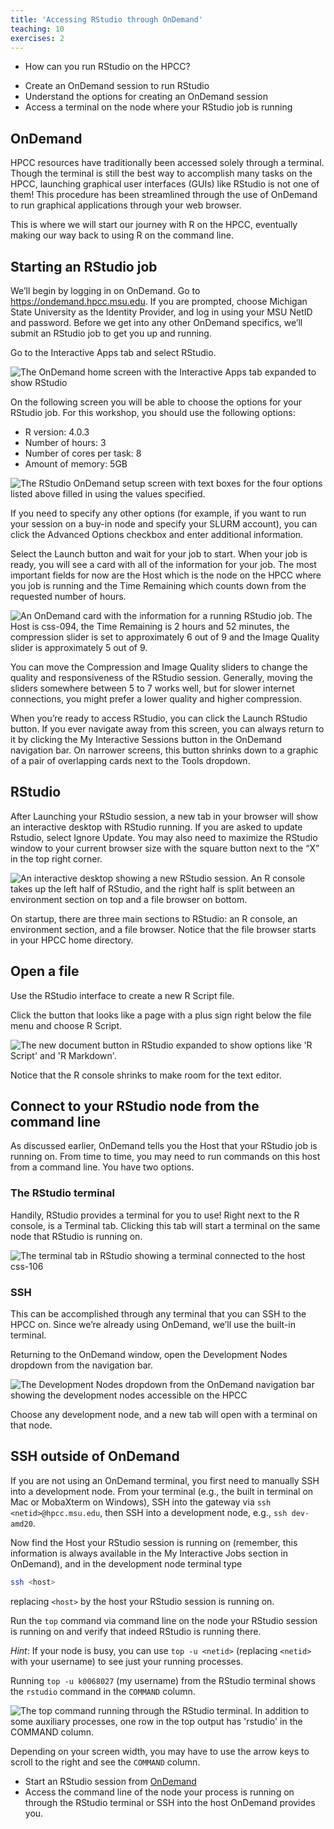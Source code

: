 ```yaml
---
title: 'Accessing RStudio through OnDemand'
teaching: 10
exercises: 2
---
```


:::::::::::::::::::::::::::::::::::::: questions 

- How can you run RStudio on the HPCC?

::::::::::::::::::::::::::::::::::::::::::::::::

::::::::::::::::::::::::::::::::::::: objectives

- Create an OnDemand session to run RStudio
- Understand the options for creating an OnDemand session
- Access a terminal on the node where your RStudio job is running

::::::::::::::::::::::::::::::::::::::::::::::::

## OnDemand

HPCC resources have traditionally been accessed solely through a terminal.
Though the terminal is still the best way to accomplish many tasks on the HPCC,
launching graphical user interfaces (GUIs) like RStudio is not one of them! This
procedure has been streamlined through the use of OnDemand to run graphical applications through your web browser.

This is where we will start our journey with R on the HPCC, eventually making 
our way back to using R on the command line.

## Starting an RStudio job

We'll begin by logging in on OnDemand. Go to
[https://ondemand.hpcc.msu.edu](https://ondemand.hpcc.msu.edu).
If you are prompted, choose Michigan State University as the Identity Provider, and log in using your MSU NetID and password. Before we get into any other OnDemand specifics,
we'll submit an RStudio job to get you up and running.

Go to the Interactive Apps tab and select RStudio.

![](fig/select-r-studio.png){alt='The OnDemand home screen with the Interactive Apps tab expanded to show RStudio'}

On the following screen you will be able to choose the options for your RStudio job. For this workshop, you should use the following options:

- R version: 4.0.3
- Number of hours: 3
- Number of cores per task: 8
- Amount of memory: 5GB

![](fig/rstudio-ondemand-options.png){alt='The RStudio OnDemand setup screen with text boxes for the four options listed above filled in using the values specified.'}

If you need to specify any other options (for example, if you want to run your session on a buy-in node and specify your SLURM account), you can click the Advanced Options checkbox and enter additional information.

Select the Launch button and wait for your job to start. When your job is ready, you will see a card with all of the information for your job. The most important fields for now are the Host which is the node on the HPCC where you job is running and the Time Remaining which counts down from the requested number of hours.

![](fig/running-rstudio-job.png){alt="An OnDemand card with the information for a running RStudio job. The Host is css-094, the Time Remaining is 2 hours and 52 minutes, the compression slider is set to approximately 6 out of 9 and the Image Quality slider is approximately 5 out of 9."}

You can move the Compression and Image Quality sliders to change the quality and responsiveness of the RStudio session. Generally, moving the sliders somewhere between 5 to 7 works well, but for slower internet connections, you might prefer a lower quality and higher compression.

When you're ready to access RStudio, you can click the Launch RStudio button. If you ever navigate away from this screen, you can always return to it by clicking the My Interactive Sessions button in the OnDemand navigation bar. On narrower screens, this button shrinks down to a graphic of a pair of overlapping cards next to the Tools dropdown.

## RStudio

After Launching your RStudio session, a new tab in your browser will show an interactive desktop with RStudio running. If you are asked to update Rstudio, select Ignore Update. You may also need to maximize the RStudio window to your current browser size with the square button next to the "X" in the top right corner.

![](fig/rstudio-interface.png){alt="An interactive desktop showing a new RStudio session. An R console takes up the left half of RStudio, and the right half is split between an environment section on top and a file browser on bottom."}

On startup, there are three main sections to RStudio: an R console, an environment section, and a file browser. Notice that the file browser starts in your HPCC home directory.

::::::::::::::::::::::::::::::::::::: challenge 

## Open a file

Use the RStudio interface to create a new R Script file.

:::::::::::::::::::::::: solution 

Click the button that looks like a page with a plus sign right below the file menu and choose R Script.

![](fig/rstudio-new-rscript.png){alt="The new document button in RStudio expanded to show options like 'R Script' and 'R Markdown'."}

Notice that the R console shrinks to make room for the text editor.

:::::::::::::::::::::::::::::::::


::::::::::::::::::::::::::::::::::::::::::::::::

## Connect to your RStudio node from the command line

As discussed earlier, OnDemand tells you the Host that your RStudio job is running on. From time to time, you may need to run commands on this host from a command line. You have two options.

### The RStudio terminal

Handily, RStudio provides a terminal for you to use! Right next to the R console, is a Terminal tab. Clicking this tab will start a terminal on the same node that RStudio is running on.

![](fig/rstudio-terminal.png){alt="The terminal tab in RStudio showing a terminal connected to the host css-106"}


### SSH

This can be accomplished through any terminal that you can SSH to the HPCC on. Since we're already using OnDemand, we'll use the built-in terminal.

Returning to the OnDemand window, open the Development Nodes dropdown from the navigation bar.

![](fig/ondemand-dev-nodes-dropdown.png){alt="The Development Nodes dropdown from the OnDemand navigation bar showing the development nodes accessible on the HPCC"}

Choose any development node, and a new tab will open with a terminal on that node.

:::::::::::::::::::::::::: callout

## SSH outside of OnDemand

If you are not using an OnDemand terminal, you first need to manually SSH into a development node. From your terminal (e.g., the built in terminal on Mac or MobaXterm on Windows), SSH into the gateway via `ssh <netid>@hpcc.msu.edu`, then SSH into a development node, e.g., `ssh dev-amd20`.

::::::::::::::::::::::::::::::::::

Now find the Host your RStudio session is running on (remember, this information is always available in the My Interactive Jobs section in OnDemand), and in the development node terminal type 

```bash
ssh <host>
```

replacing `<host>` by the host your RStudio session is running on.

::::::::::::::::::::::::::::::::::: challenge

Run the `top` command via command line on the node your RStudio session is running on and verify that indeed RStudio is running there.

*Hint*: If your node is busy, you can use `top -u <netid>` (replacing `<netid>` with your username) to see just your running processes.

::::::::::::::::::::::::::: solution

Running `top -u k0068027` (my username) from the RStudio terminal shows the `rstudio` command in the `COMMAND` column.

![](fig/rstudio-top.png){alt="The top command running through the RStudio terminal. In addition to some auxiliary processes, one row in the top output has 'rstudio' in the COMMAND column."}

Depending on your screen width, you may have to use the arrow keys to scroll to the right and see the `COMMAND` column.

::::::::::::::::::::::::::::::::::::

:::::::::::::::::::::::::::::::::::::::::::::

::::::::::::::::::::::::::::::::::::: keypoints 

- Start an RStudio session from [OnDemand](https://ondemand.hpcc.msu.edu)
- Access the command line of the node your process is running on through the RStudio terminal or SSH into the host OnDemand provides you.

::::::::::::::::::::::::::::::::::::::::::::::::

